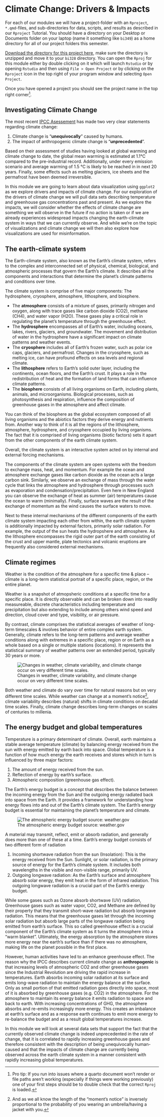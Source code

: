 # Climate Change: Drivers & Impacts {.unnumbered}

For each of our modules we will have a project-folder with an `Rproject`, `*.qmd`-files, and sub-directories for data, scripts, and results as described in our `Rproject` Tutorial. You should have a directory on your Desktop or Documents folder on your laptop (name it something like `bi349`) as a home directory for all of our project folders this semester. 

[Download the directory for this project here](https://drive.google.com/drive/folders/16TMHDkBq3OAVh1LtSJBQYfzUJ4GMA_iD?usp=sharing), make sure the directory is unzipped and move it to your `bi328` directory. You can open the `Rproj` for this module either by double clicking on it which will launch `Rstudio` or by opening `Rstudio` and then using `File > Open Project` or by clicking on the `Rproject` icon in the top right of your program window and selecting `Open Project`. 

Once you have opened a project you should see the project name in the top right corner^[Pro tip: If you run into issues where a quarto document won't render or file paths aren't working (especially if things were working previously) one of your first steps should be to double check that the correct `Rproj` is loaded.].


## Investigating Climate Change

The most recent [IPCC Asessement](https://www.ipcc.ch/assessment-report/ar6/) has made two very clear statements regarding climate change:

1. Climate change is “**unequivocally**” caused by humans.
2. The impact of anthropogenic climate change is “**unprecedented**”.

Based on their assessment of studies having looked at global warming and climate change to date, the global mean warming is estimated at 1.1°C compared to the pre-industrial record. Additionally, under every emission scenario and average warming of 1.5 °C is likely to be reached in in next 20 years. Finally, some effects such as melting glaciers, ice sheets and the permafrost have been deemed irreversible.

In this module we are going to learn about data visualization using `ggplot2` as we explore drivers and impacts of climate change. For our exploration of the drivers of climate change we will pull data sets describing temperature and greenhouse gas concentrations past and present. As we explore the impacts, we will consider whether the effects of climate change are something we will observe in the future if no action is taken or if we are already experiences widespread impacts changing the earth-climate system in ways that we can currently observe. And while we're on the topic of visualizations and climate change we will then also explore how visualizations are used for misinformation.


## The earth-climate system

The Earth-climate system, also known as the Earth's climate system, refers to the complex and interconnected set of physical, chemical, biological, and atmospheric processes that govern the Earth's climate. It describes all the components and interactions that determine the planet's climate patterns and conditions over time. 

The climate system is comprise of five major components: The hydrosphere, cryosphere, atmosphere, lithosphere, and biosphere.

* The **atmosphere** consists of a mixture of gases, primarily nitrogen and oxygen, along with trace gases like carbon dioxide (CO2), methane (CH4), and water vapor (H2O). These gases play a critical role in regulating the planet's temperature through the greenhouse effect.
* The **hydrosphere** encompasses all of Earth's water, including oceans, lakes, rivers, glaciers, and groundwater. The movement and distribution of water in the hydrosphere have a significant impact on climate patterns and weather events.
* The **cryosphere** includes all of Earth's frozen water, such as polar ice caps, glaciers, and permafrost. Changes in the cryosphere, such as melting ice, can have profound effects on sea levels and regional climate.
* The **lithosphere** refers to Earth's solid outer layer, including the continents, ocean floors, and the Earth's crust. It plays a role in the redistribution of heat and the formation of land forms that can influence climate patterns.
* The **biosphere** consists of all living organisms on Earth, including plants, animals, and microorganisms. Biological processes, such as photosynthesis and respiration, influence the composition of greenhouse gases in the atmosphere and affect climate.

You can think of the biosphere as the global ecosystem composed of all living organisms and the abiotics factors they derive energy and nutrients from. Another way to think of it is all the regions of the lithosphere, atmosphere, hydrosphere, and cryosphere occupied by living organisms. The fact that it is comprised of living organisms (biotic factors) sets it apart from the other components of the earth climate system.

Overall, the climate system is an interactive system acted on by internal and external forcing mechanisms.

The components of the climate system are open systems with the freedom to exchange mass, heat, and momentum. For example the ocean and atmosphere exchange gases like carbon dioxide as the ocean acts a large carbon sink. Similarly, we observe an exchange of mass through the water cycle that links the atmosphere and hydrosphere through processes such as evaporation and condensation/precipitation. Even here in New England you can observe the exchange of heat as summer (air) temperatures cause the ocean to warm (minimally). Finally, surface waves are the result of the exchange of momentum as the wind causes the surface waters to move.

Next to these internal mechanisms of the different components of the earth climate system impacting each other from within, the earth climate system is additionally impacted by external factors, primarily solar radiation. For example, the output of the sun heats the hydropshere and atmosphere. As the lithosphere encompasses the rigid outer part of the earth consisting of the crust and upper mantle, plate tectonics and volcanic eruptions are frequently also considered external mechanisms. 


## Climate regimes

Weather is the condition of the atmosphere for a specific time & place – climate is a long-term statistical portrait of a specific place, region, or the entire planet.

Weather is a snapshot of atmopsheric conditions at a specific time for a specific place. It is directly observable and can be broken down into readily measureable, discrete characteristics including temperature and precipitation but also extending to include among others wind speed and direction, cloud cover and type, visibility, or air pressure.

By contrast, climate comprises the statistical averages of weather of long-term timescales & involves behavior of entire complex earth system. Generally, climate refers to the long-term patterns and average weather conditions along with extremes in a specific place, region or on Earth as a whole based on a single or multiple stations (locations). It represents the statistical summary of weather patterns over an extended period, typically 30 years or more.

![Changes in weather, climate variability, and climate change occur on very different time scales.](images/clim-variability.png)

Both weather and climate do vary over time for natural reasons but on very different time scales. While weather can change at a moment's notice^[And as we all know the length of the "moment's notice" is inversely proportional to the probability of you wearing an umbrella/having a jacket with you.], climate variability describes (natural) shifts in climate conditions on decadal time scales. Finally, climate change describes long-term changes on scales of centuries to millenia.


## The energy budget and global temperatures

Temperature is a primary determinant of climate. Overall, earth maintains a stable average temperature (climate) by balancing energy received from the sun with energy emitted by earth back into space. Global temperature is a function of how much energy the earth receives and stores which in turn is influenced by three major factors:

1. The amount of energy received from the sun.
2. Reflection of energy by earth's surface.
3. Atmospheric composition (greenhouse gas effect).

The Earth's energy budget is a concept that describes the balance between the incoming energy from the Sun and the outgoing energy radiated back into space from the Earth. It provides a framework for understanding how energy flows into and out of the Earth's climate system. The Earth's energy budget is essential for maintaining the planet's temperature and climate.


![The atmospheric energy budget source: weather.gov](images/energy_balance.jpg)

A material may transmit, reflect, emit or absorb radiation, and generally does more than one of these at a time. Earth's energy budget consists of two different form of radiation

1. Incoming shortwave radiation from the sun (Insolation): This is the energy received from the Sun. Sunlight, or solar radiation, is the primary source of energy for the Earth's climate system. It includes both wavelengths in the visible and non-visible range, primarily UV.
2. Outgoing longwave radiation: As the Earth's surface and atmosphere absorb solar energy, they emit heat in the form of infrared radiation. This outgoing longwave radiation is a crucial part of the Earth's energy budget.

While some gases such as Ozone absorb shortwave (UV) radiation, Greenhouse gases such as water vapor, CO2, and Methane are defined by their property that they transmit short-wave radiation but absorb longwave radiation. This means that the greenhouse gases let through the incoming solar radiation but absorb large parts of the longwave radiation being emitted from earth's surface. This so called greenhouse effect is a crucial component of the Earth's climate system as it turns the atmosphere into a "warm blanket". Ultimately, the energy absorption by the atmosphere stores more energy near the earth's surface than if there was no atmosphere, making life on the planet possible in the first place.

However, human activities have led to an enhance greenhouse effect. The reason why the IPCC describes current climate change as **anthropogenic** is that increasing levels of atmospheric CO2 and other greenhouse gases since the Industrial Revolution are driving the rapid increase in temperatures. Earth absorbs incoming solar radiation at its surface and emits long-wave radiation to maintain the energy balance at the surface. Only as small portion of that emitted radiation goes directly into space, most of it is absorbed by greenhouse gases (e.g. CO2) in the atmosphere. For the atmosphere to maintain its energy balance it emits radiation to space and back to earth. With increasing concentrations of GHG, the atmosphere absorbs and re-emits increasingly more energy. This creates an imbalance at earth's surface and as a response earth continues to emit more energy to re-balance the budget and as a result global temperatures increase.

In this module we will look at several data sets that support the fact that the currently observed climate change is indeed unprecedented in the rate of change, that it is correlated to rapidly increasing greenhouse gases and therefore consistent with the description of being unequivocally human-caused and that the impacts of climate change are currently being observed across the earth climate system in a manner consistent with rapidly increasing global temperatures.

